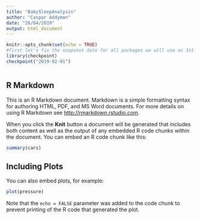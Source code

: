 ```yaml
---
title: "BabySleepAnalysis"
author: "Caspar Addyman"
date: "26/04/2019"
output: html_document
---
```



```r
knitr::opts_chunk$set(echo = TRUE)
#first let's fix the snapshot date for all packages we will use as 1st Feb 2019
library(checkpoint)
checkpoint("2019-02-01")
```

```r

```

## R Markdown

This is an R Markdown document. Markdown is a simple formatting syntax for authoring HTML, PDF, and MS Word documents. For more details on using R Markdown see <http://rmarkdown.rstudio.com>.

When you click the **Knit** button a document will be generated that includes both content as well as the output of any embedded R code chunks within the document. You can embed an R code chunk like this:

```r
summary(cars)
```

## Including Plots

You can also embed plots, for example:

```r
plot(pressure)
```

Note that the `echo = FALSE` parameter was added to the code chunk to prevent printing of the R code that generated the plot.
